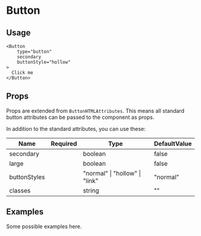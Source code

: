 # Button

## Usage

```
<Button
    type="button"
    secondary
    buttonStyle="hollow"
>
  Click me
</Button>
```

## Props

Props are extended from `ButtonHTMLAttributes`. This means all standard button attributes can be passed to the component as props.

In addition to the standard attributes, you can use these:

| Name         | Required | Type                           | DefaultValue |
| ------------ | -------- | ------------------------------ | ------------ |
| secondary    |          | boolean                        | false        |
| large        |          | boolean                        | false        |
| buttonStyles |          | "normal" \| "hollow" \| "link" | "normal"     |
| classes      |          | string                         | ""           |

## Examples

Some possible examples here.
